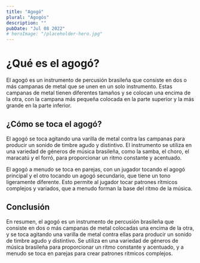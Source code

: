 ```yaml
---
title: "Agogó"
plural: "Agogós"
description: ""
pubDate: "Jul 08 2022"
# heroImage: "/placeholder-hero.jpg"
---
```


# ¿Qué es el agogó?

El agogó es un instrumento de percusión brasileña que consiste en dos o más campanas de metal que se unen en un solo instrumento. Estas campanas de metal tienen diferentes tamaños y se colocan una encima de la otra, con la campana más pequeña colocada en la parte superior y la más grande en la parte inferior.

## ¿Cómo se toca el agogó?

El agogó se toca agitando una varilla de metal contra las campanas para producir un sonido de timbre agudo y distintivo. El instrumento se utiliza en una variedad de géneros de música brasileña, como la samba, el choro, el maracatú y el forró, para proporcionar un ritmo constante y acentuado.

El agogó a menudo se toca en parejas, con un jugador tocando el agogó principal y el otro tocando un agogó secundario, que tiene un tono ligeramente diferente. Esto permite al jugador tocar patrones rítmicos complejos y variados, que a menudo forman la base del ritmo de la música.

## Conclusión

En resumen, el agogó es un instrumento de percusión brasileña que consiste en dos o más campanas de metal colocadas una encima de la otra, y se toca agitando una varilla de metal contra ellas para producir un sonido de timbre agudo y distintivo. Se utiliza en una variedad de géneros de música brasileña para proporcionar un ritmo constante y acentuado, y a menudo se toca en parejas para crear patrones rítmicos complejos.